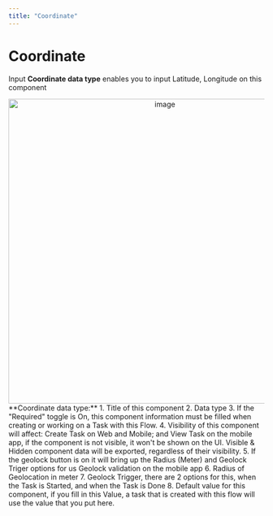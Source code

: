 ```yaml
---
title: "Coordinate"
---
```


# Coordinate

Input **Coordinate data type** enables you to input Latitude, Longitude on this component

<div align="center">
  <img src="https://t3837933.p.clickup-attachments.com/t3837933/6e785678-3a6f-43ee-88c8-d860d260453b/image.png" alt="image" width="600" />
</div> **Coordinate data type:** 1. Title of this component 2. Data type 3. If the "Required" toggle is On, this component information must be filled when creating or working on a Task with this Flow. 4. Visibility of this component will affect: Create Task on Web and Mobile; and View Task on the mobile app, if the component is not visible, it won't be shown on the UI. Visible & Hidden component data will be exported, regardless of their visibility. 5. If the geolock button is on it will bring up the Radius (Meter) and Geolock Triger options for us Geolock validation on the mobile app 6. Radius of Geolocation in meter 7. Geolock Trigger, there are 2 options for this, when the Task is Started, and when the Task is Done 8. Default value for this component, if you fill in this Value, a task that is created with this flow will use the value that you put here.
